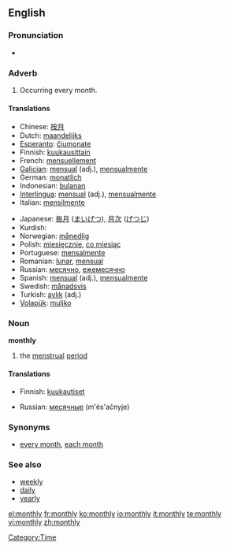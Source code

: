 ==English==

===Pronunciation===
*{{audio|en-us-monthly.ogg|Audio (US)}}

===Adverb===
{{en-adv|-}}

# Occurring every month.

====Translations====
{{trans-top|Occurring every month}}
*Chinese: [[按月]]
*Dutch: [[maandelijks]]
*[[Esperanto]]: [[ĉiumonate]]
*Finnish: [[kuukausittain]]
*French: [[mensuellement]]
*[[Galician]]: [[mensual]] (adj.), [[mensualmente]]
*German: [[monatlich]]
*Indonesian: [[bulan|bulanan]]
*[[Interlingua]]: [[mensual]] (adj.), [[mensualmente]]
*Italian: [[mensilmente]]
{{trans-mid}}
*Japanese: [[毎月]] ([[まいげつ]]), [[月次]] ([[げつじ]])
*Kurdish: {{KUchar|[[مانگانه‌]]}}
*Norwegian: [[månedlig]]
*Polish: [[miesięcznie]], [[co miesiąc]]
*Portuguese: [[mensalmente]]
*Romanian: [[lunar]], [[mensual]]
*Russian: [[месячно]], [[ежемесячно]]
*Spanish: [[mensual]] (adj.), [[mensualmente]]
*Swedish: [[månadsvis]]
*Turkish: [[aylık]] (adj.)
*[[Volapük]]: [[muliko]]
{{trans-bottom}}

===Noun===
'''monthly'''

# {{euphemism}} the [[menstrual]] [[period]]

====Translations====
{{trans-top|(euphemism) the menstrual period}}
*Finnish: [[kuukautiset]] {{p}}
{{trans-mid}}
*Russian: [[месячные]] (m'és'ačnyje) {{p}}
{{trans-bottom}}

===Synonyms===
*[[every month]], [[each month]]

===See also===
* [[weekly]]
* [[daily]]
* [[yearly]]

[[Category:Time]]

[[el:monthly]]
[[fr:monthly]]
[[ko:monthly]]
[[io:monthly]]
[[it:monthly]]
[[te:monthly]]
[[vi:monthly]]
[[zh:monthly]]